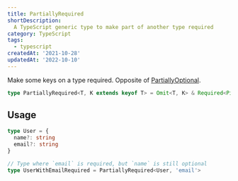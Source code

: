 ```yaml
---
title: PartiallyRequired
shortDescription:
  A TypeScript generic type to make part of another type required
category: TypeScript
tags:
  - typescript
createdAt: '2021-10-28'
updatedAt: '2022-10-10'
---
```


Make some keys on a type required. Opposite of
[PartiallyOptional](/snippets/partially-optional).

```typescript nojs
type PartiallyRequired<T, K extends keyof T> = Omit<T, K> & Required<Pick<T, K>>
```

## Usage

```typescript nojs
type User = {
  name?: string
  email?: string
}

// Type where `email` is required, but `name` is still optional
type UserWithEmailRequired = PartiallyRequired<User, 'email'>
```

